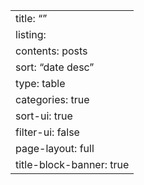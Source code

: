 ---
title: ""
listing:
  contents: posts
  sort: "date desc"
  type: table
  categories: true
  sort-ui: true
  filter-ui: false
page-layout: full
title-block-banner: true
---